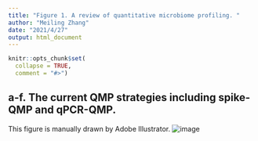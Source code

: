 ---
title: "Figure 1. A review of quantitative microbiome profiling. "
author: "Meiling Zhang"
date: "2021/4/27"
output: html_document
---

```{r setup, include=FALSE}
knitr::opts_chunk$set(
  collapse = TRUE,
  comment = "#>")
```

## a-f. The current QMP strategies including spike-QMP and qPCR-QMP.

This figure is manually drawn by Adobe Illustrator.
![image](Fig. 1.jpg)



